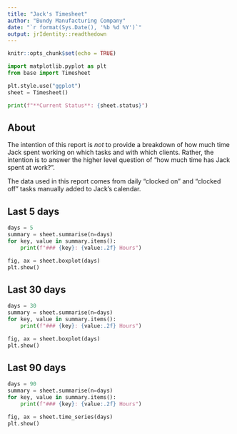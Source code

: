 ```yaml
---
title: "Jack's Timesheet"
author: "Bundy Manufacturing Company"
date: "`r format(Sys.Date(), '%b %d %Y')`"
output: jrIdentity::readthedown
---
```


```r
knitr::opts_chunk$set(echo = TRUE)
```

```python
import matplotlib.pyplot as plt
from base import Timesheet
```

```python
plt.style.use("ggplot")
sheet = Timesheet()
```

```python
print(f"**Current Status**: {sheet.status}")
```

## About

The intention of this report is _not_ to provide a breakdown of how much time
Jack spent working on which tasks and with which clients. Rather, the intention
is to answer the higher level question of "how much time has Jack spent at
work?".

The data used in this report comes from daily "clocked on" and "clocked off"
tasks manually added to Jack's calendar.

## Last 5 days

```python
days = 5
summary = sheet.summarise(n=days)
for key, value in summary.items():
    print(f"### {key}: {value:.2f} Hours")
```

```python
fig, ax = sheet.boxplot(days)
plt.show()
```

## Last 30 days

```python
days = 30
summary = sheet.summarise(n=days)
for key, value in summary.items():
    print(f"### {key}: {value:.2f} Hours")
```

```python
fig, ax = sheet.boxplot(days)
plt.show()
```

## Last 90 days

```python
days = 90
summary = sheet.summarise(n=days)
for key, value in summary.items():
    print(f"### {key}: {value:.2f} Hours")
```

```python
fig, ax = sheet.time_series(days)
plt.show()
```
